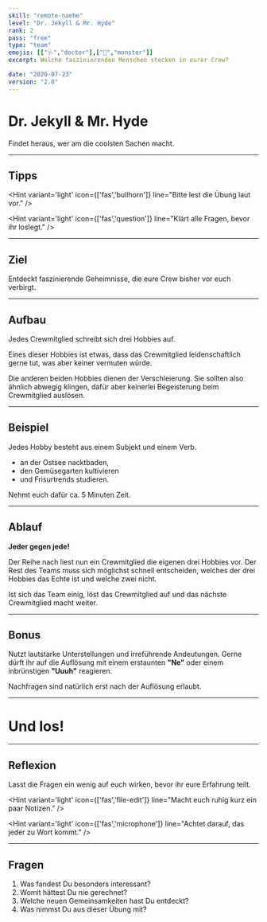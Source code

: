 ```yaml
---
skill: "remote-naehe"
level: "Dr. Jekyll & Mr. Hyde"
rank: 2
pass: "free"
type: "team"
emojis: [["🩺","doctor"],["👹","monster"]]
excerpt: Welche faszinierenden Menschen stecken in eurer Crew?

date: "2020-07-23"
version: "2.0"
---
```



# <Emoji symbol="🩺" label="doctor"/><Emoji symbol="👹" label="monster"/>
# Dr. Jekyll & Mr. Hyde

Findet heraus, wer am die coolsten Sachen macht.

---

## Tipps

<Hint variant='light' icon={['fas','bullhorn']}
line="Bitte lest die Übung laut vor."
/>

<Hint variant='light' icon={['fas','question']}
line="Klärt alle Fragen, bevor ihr loslegt."
/>

---

## Ziel

Entdeckt faszinierende Geheimnisse, die eure Crew bisher vor euch verbirgt.

---

## Aufbau

Jedes Crewmitglied schreibt sich drei Hobbies auf.

Eines dieser Hobbies ist etwas, dass das Crewmitglied leidenschaftlich gerne tut, 
was aber keiner vermuten würde.

Die anderen beiden Hobbies dienen der Verschleierung. 
Sie sollten also ähnlich abwegig klingen, dafür aber keinerlei Begeisterung beim Crewmitglied auslösen.

---

## Beispiel

Jedes Hobby besteht aus einem Subjekt und einem Verb. 

* an der Ostsee nacktbaden, 
* den Gemüsegarten kultivieren 
* und Frisurtrends studieren.

Nehmt euch dafür ca. 5 Minuten Zeit.


---

## Ablauf

**Jeder gegen jede!**

Der Reihe nach liest nun ein Crewmitglied die eigenen drei Hobbies vor.
Der Rest des Teams muss sich möglichst schnell entscheiden,
welches der drei Hobbies das Echte ist und welche zwei nicht. 

Ist sich das Team einig, löst das Crewmitglied auf und das nächste Crewmitglied macht weiter.

---

## Bonus

Nutzt lautstarke Unterstellungen und irreführende Andeutungen.
Gerne dürft ihr auf die Auflösung mit einem erstaunten **"Ne"** oder einem inbrünstigen **"Uuuh"** reagieren.

Nachfragen sind natürlich erst nach der Auflösung erlaubt.

---

# <Emoji symbol="👉" label="GoGoGo"/>
# Und los!

---

## Reflexion

Lasst die Fragen ein wenig auf euch wirken, bevor ihr eure Erfahrung teilt.

<Hint variant='light' icon={['fas','file-edit']}
line="Macht euch ruhig kurz ein paar Notizen."
/>

<Hint variant='light' icon={['fas','microphone']}
line="Achtet darauf, das jeder zu Wort kommt."
/>

---

## Fragen

1. Was fandest Du besonders interessant?
2. Womit hättest Du nie gerechnet?
3. Welche neuen Gemeinsamkeiten hast Du entdeckt?
4. Was nimmst Du aus dieser Übung mit?

